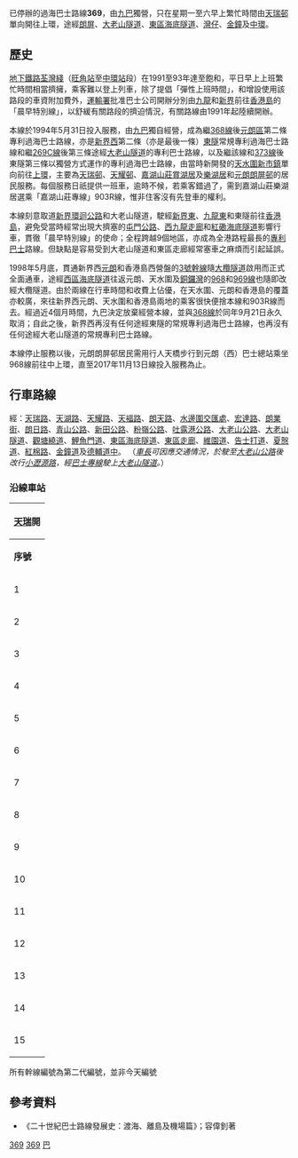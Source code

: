 {{公共汽車路線資訊
|路線名稱=過海隧道巴士369線
|外文名稱=Cross Harbor Tunnel Route 369
|圖像尺寸=
|代表圖像二=
|圖像尺寸二=
|經營者=九龍巴士
|所屬車廠=屯門車廠（U）
|路線用車=
|路綫資訊=
|起點站=[[天瑞邨|天瑞邨]]
|途經地點=[[天耀邨|天耀邨]]、[[朗屏邨|朗屏邨]]、[[新界環迴公路|新界環迴公路]]、<br/>[[吐露港公路|吐露港公路]]、[[大老山隧道|大老山隧道]]、<br/>[[東區海底隧道|東區海底隧道]]、[[灣仔|灣仔]]
|去程途經地點=
|回程途經地點=
|終點站=[[上環|上環]]
|路線性質=
|全程行駛里程=
|單程行駛里程=65.1公里
|全程行車時間=
|單程行車時間=115分鐘
|服務時間=星期一至六07:00<br/>（公眾假期除外）
|起點站服務時間=
|終點站服務時間=
|班次頻率=
|全程收費=$21.4
|分段收費站點=
|去程分段收費站點=過[[東隧|東隧]]後往上環：$5.4
|回程分段收費站點=
|服務時間以外替代路線=[[城巴|城巴]]903R線、925R線、[[過海隧道巴士969線|969線]]
|主要競爭交通=過海隧巴969線
|備註=
}}
已停辦的過海巴士路線'''369'''，由[[九巴|九巴]]獨營，只在星期一至六早上繁忙時間由[[天瑞邨|天瑞邨]]單向開往上環，途經[[朗屏|朗屏]]、[[大老山隧道|大老山隧道]]、[[東區海底隧道|東區海底隧道]]、[[灣仔|灣仔]]、[[金鐘|金鐘]]及[[中環|中環]]。

==歷史==
[[地下鐵路|地下鐵路]][[荃灣綫|荃灣綫]]（[[旺角站|旺角站]]至[[中環站|中環站]]段）在1991至93年達至飽和，平日早上上班繁忙時間相當擠擁，乘客難以登上列車，除了提倡「彈性上班時間」，和增設使用該路段的車資附加費外，[[運輸署|運輸署]]批准巴士公司開辦分別由[[九龍|九龍]]和[[新界|新界]]前往[[香港島|香港島]]的「晨早特別線」，以舒緩有關路段的擠迫情況，有關路線由1991年起陸續開辦。

本線於1994年5月31日投入服務，由[[九巴|九巴]]獨自經營，成為繼[[過海隧道巴士368線|368線]]後[[元朗區|元朗區]]第二條專利過海巴士路線，亦是[[新界西|新界西]]第二條（亦是最後一條）[[東隧|東隧]]常規專利過海巴士路線和繼[[九龍巴士269C線|269C線]]後第三條途經[[大老山隧道|大老山隧道]]的專利巴士路線，以及繼該線和[[過海隧道巴士373線|373線]]後東隧第三條以獨營方式運作的專利過海巴士路線，由當時新開發的[[天水圍新市鎮|天水圍新市鎮]]單向前往[[上環|上環]]，主要為[[天瑞邨|天瑞邨]]、[[天耀邨|天耀邨]]、[[嘉湖山莊|嘉湖山莊]][[賞湖居|賞湖居]]及[[樂湖居|樂湖居]]和[[元朗|元朗]][[朗屏邨|朗屏邨]]的居民服務。每個服務日祇提供一班車，逾時不候，若乘客錯過了，需到嘉湖山莊樂湖居選乘「嘉湖山莊專線」903R線，惟非住客沒有先登車的權利。

本線刻意取道[[新界環迴公路|新界環迴公路]]和大老山隧道，駛經[[新界東|新界東]]、[[九龍東|九龍東]]和東隧前往[[香港島|香港島]]，避免受當時經常出現大擠塞的[[屯門公路|屯門公路]]、[[西九龍走廊|西九龍走廊]]和[[紅磡海底隧道|紅磡海底隧道]]影響行車，貫徹「晨早特別線」的使命；全程跨越9個地區，亦成為全港路程最長的[[專利巴士|專利巴士]]路線。但缺點是容易受到大老山隧道和東區走廊經常塞車之麻煩而引起延誤。

1998年5月底，貫通新界西[[元朗|元朗]]和香港島西營盤的[[香港3號幹線|3號幹線]]隨[[大欖隧道|大欖隧道]]啟用而正式全面通車，途經[[西區海底隧道|西區海底隧道]]往返元朗、天水圍及[[銅鑼灣|銅鑼灣]]的[[過海隧道巴士968線|968]]和[[過海隧道巴士969線|969線]]也隨即改經大欖隧道。由於兩線在行車時間和收費上佔優，在天水圍、元朗和香港島的覆蓋亦較廣，來往新界西元朗、天水圍和香港島兩地的乘客很快便捨本線和903R線而去。經過近4個月時間，九巴決定放棄經營本線，並與[[過海隧道巴士368線|368線]]於同年9月21日永久取消；自此之後，新界西再沒有任何途經東隧的常規專利過海巴士路線，也再沒有任何途經大老山隧道的常規專利巴士路線。

本線停止服務以後，元朗朗屏邨居民需用行人天橋步行到元朗（西）巴士總站乘坐968線前往中上環，直至2017年11月13日{{CHT|968A}}線投入服務為止。

==行車路線==
	
{{Rt-data|65.1|160}}
	
經：[[天瑞路|天瑞路]]、[[天湖路|天湖路]]、[[天耀路|天耀路]]、[[天褔路|天褔路]]、[[朗天路|朗天路]]、[[水邊圍交匯處|水邊圍交匯處]]、[[宏達路|宏達路]]、[[朗業街|朗業街]]、[[朗日路|朗日路]]、[[青山公路|青山公路]]、[[新田公路|新田公路]]、[[粉嶺公路|粉嶺公路]]、[[吐露港公路|吐露港公路]]、[[大老山公路|大老山公路]]、[[大老山隧道|大老山隧道]]、[[觀塘繞道|觀塘繞道]]、[[鯉魚門道|鯉魚門道]]、[[東區海底隧道|東區海底隧道]]、[[東區走廊|東區走廊]]、[[維園道|維園道]]、[[告士打道|告士打道]]、[[夏慤道|夏慤道]]、[[紅棉路|紅棉路]]、[[金鐘道|金鐘道]]及[[德輔道中|德輔道中]]。
（''[[車長|車長]]可因應交通情況，於駛至[[大老山公路|大老山公路]]後改行[[小瀝源路|小瀝源路]]，經[[巴士專線|巴士專線]]駛上[[大老山隧道|大老山隧道]]。''）

===沿線車站===
{|class="wikitable" style="text-align: center"
!colspan=3|[[天瑞邨|天瑞]]開
|-
!'''序號'''!!'''車站名稱'''!!'''位置'''
|-
|1||[[天瑞邨|天瑞]]巴士總站||[[天瑞巴士總站|天瑞巴士總站]]
|-
|2||[[天水圍公園|天水圍公園]]||[[天瑞路|天瑞路]]
|-
|3||[[天耀邨|天耀邨]]耀盛樓||[[天湖路|天湖路]]
|-
|4||天耀邨耀民樓||[[天耀路|天耀路]]
|-
|5||[[天祐苑|天祐苑]]||[[天褔路|天褔路]]
{{Routemapbreak|colspan=5|[[朗天路|朗天路]]、[[水邊圍交匯處|水邊圍交匯處]]}}
|-
|6||[[鳳池村天后宮|鳳池村]]||rowspan="2"|[[宏達路|宏達路]]
|-
|7||[[朗屏邨|朗屏邨]]悅屏樓
{{Routemapbreak|colspan=5|{{SR|2}}[[新田公路|新田公路]]；{{SR|1}}[[粉嶺公路|粉嶺公路]]、[[吐露港公路|吐露港公路]]；{{SR|6}}[[大老山公路|大老山公路]]}}	
|-
|8||[[大老山隧道|大老山隧道]]收費廣場||[[大老山公路|大老山公路]]
{{Routemapbreak|colspan=5|{{SR|6}}大老山隧道、[[觀塘繞道|觀塘繞道]]}}	
|-
|9||[[東區海底隧道|東區海底隧道]]收費廣場||東區海底隧道
{{Routemapbreak|colspan=5|{{SR|6}}東區海底隧道；{{SR|8}}[[東區走廊|東區走廊]]；{{SR|7}}[[維園道|維園道]]}}	
|-
|10||[[舊灣仔警署|舊灣仔警署]]||rowspan="2"|[[告士打道|告士打道]]
|-
|11||[[分域街|分域街]]
|-
|12||[[海富中心|海富中心]]||[[夏慤道|夏慤道]]
|-
|13||[[滙豐總行大廈|匯豐銀行總行]]||rowspan="3"|[[德輔道中|德輔道中]]
|-
|14||[[中環街市|中環街市]]
|-
|15||[[永吉街|永吉街]]
|}
所有幹線編號為第二代編號，並非今天編號

==參考資料==

*《二十世紀巴士路線發展史：渡海、離島及機場篇》；容偉釗著
 
[[Category:已取消九龍巴士路線|369]]
[[Category:已取消過海隧道巴士路線|369]]
[[Category:1998年香港廢除|巴]]